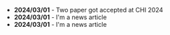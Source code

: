 - **2024/03/01** - Two paper got accepted at CHI 2024
- **2024/03/01** - I'm a news article
- **2024/03/01** - I'm a news article
